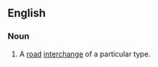 ==English==
{{wikipedia}}
===Noun===
{{en-noun|s}}
#A [[road]] [[interchange]] of a particular type.